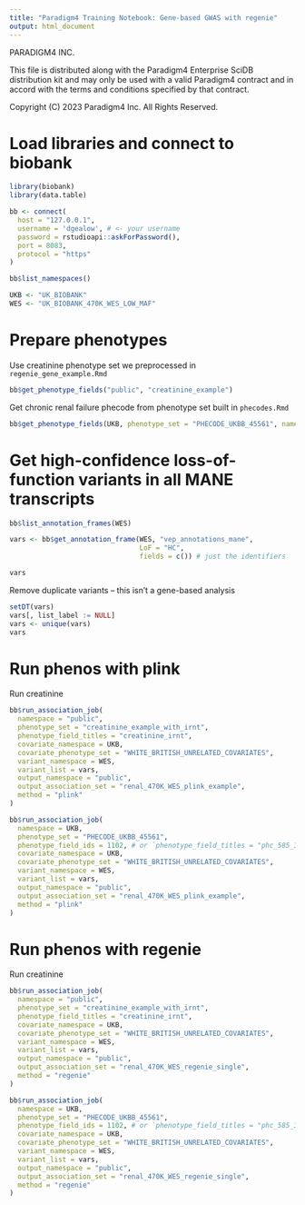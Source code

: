 ```yaml
---
title: "Paradigm4 Training Notebook: Gene-based GWAS with regenie"
output: html_document
---
```


PARADIGM4 INC.

This file is distributed along with the Paradigm4 Enterprise SciDB 
distribution kit and may only be used with a valid Paradigm4 contract 
and in accord with the terms and conditions specified by that contract.

Copyright (C) 2023 Paradigm4 Inc.
All Rights Reserved.

# Load libraries and connect to biobank

```r
library(biobank)
library(data.table)
```

```r
bb <- connect(
  host = "127.0.0.1",
  username = 'dgealow', # <- your username
  password = rstudioapi::askForPassword(),
  port = 8083,
  protocol = "https"
)
```

```r
bb$list_namespaces()
```

```r
UKB <- "UK_BIOBANK"
WES <- "UK_BIOBANK_470K_WES_LOW_MAF"
```

# Prepare phenotypes

Use creatinine phenotype set we preprocessed in `regenie_gene_example.Rmd`

```r
bb$get_phenotype_fields("public", "creatinine_example")
```
Get chronic renal failure phecode from phenotype set built in `phecodes.Rmd`

```r
bb$get_phenotype_fields(UKB, phenotype_set = "PHECODE_UKBB_45561", name_kw = "renal_failure")
```

# Get high-confidence loss-of-function variants in all MANE transcripts

```r
bb$list_annotation_frames(WES)
```

```r
vars <- bb$get_annotation_frame(WES, "vep_annotations_mane",
                                LoF = "HC",
                                fields = c()) # just the identifiers
```

```r
vars
```

Remove duplicate variants -- this isn't a gene-based analysis
```r
setDT(vars)
vars[, list_label := NULL]
vars <- unique(vars)
vars
```

# Run phenos with plink

Run creatinine

```r
bb$run_association_job(
  namespace = "public",
  phenotype_set = "creatinine_example_with_irnt",
  phenotype_field_titles = "creatinine_irnt",
  covariate_namespace = UKB,
  covariate_phenotype_set = "WHITE_BRITISH_UNRELATED_COVARIATES",
  variant_namespace = WES,
  variant_list = vars,
  output_namespace = "public",
  output_association_set = "renal_470K_WES_plink_example",
  method = "plink"
)
```


```r
bb$run_association_job(
  namespace = UKB,
  phenotype_set = "PHECODE_UKBB_45561",
  phenotype_field_ids = 1102, # or `phenotype_field_titles = "phc_585_3_Chronic_renal_failure_CKD"`
  covariate_namespace = UKB,
  covariate_phenotype_set = "WHITE_BRITISH_UNRELATED_COVARIATES",
  variant_namespace = WES,
  variant_list = vars,
  output_namespace = "public",
  output_association_set = "renal_470K_WES_plink_example",
  method = "plink"
)
```


# Run phenos with regenie

Run creatinine

```r
bb$run_association_job(
  namespace = "public",
  phenotype_set = "creatinine_example_with_irnt",
  phenotype_field_titles = "creatinine_irnt",
  covariate_namespace = UKB,
  covariate_phenotype_set = "WHITE_BRITISH_UNRELATED_COVARIATES",
  variant_namespace = WES,
  variant_list = vars,
  output_namespace = "public",
  output_association_set = "renal_470K_WES_regenie_single",
  method = "regenie"
)
```


```r
bb$run_association_job(
  namespace = UKB,
  phenotype_set = "PHECODE_UKBB_45561",
  phenotype_field_ids = 1102, # or `phenotype_field_titles = "phc_585_3_Chronic_renal_failure_CKD"`
  covariate_namespace = UKB,
  covariate_phenotype_set = "WHITE_BRITISH_UNRELATED_COVARIATES",
  variant_namespace = WES,
  variant_list = vars,
  output_namespace = "public",
  output_association_set = "renal_470K_WES_regenie_single",
  method = "regenie"
)
```
